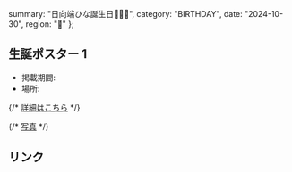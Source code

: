   summary: "日向端ひな誕生日🐣💜⋆͛",
  category: "BIRTHDAY",
  date: "2024-10-30",
  region: "🎂"
};

## 生誕ポスター 1

* 掲載期間: 
* 場所: 

{/* [詳細はこちら]() */}

{/* [写真]() */}

## リンク

